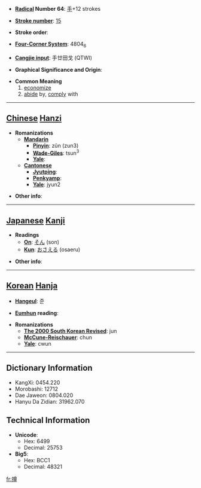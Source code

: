 * '''[[Wiktionary:Chinese radical index| Radical]] Number 64''': [[Wiktionary:Chinese radical index 手|手]]+12 strokes

* '''[[Wiktionary:Chinese total strokes index|Stroke number]]''': [[Wiktionary:Chinese total strokes index 15|15]]

* '''Stroke order''': 

* '''[[Wiktionary:Chinese four corner index|Four-Corner System]]''': 4804<sub>6</sub>

* '''[[Wiktionary:Chinese Cangjie index|Cangjie input]]''': 手廿田戈 (QTWI)

* '''Graphical Significance and Origin''': 

* '''Common Meaning'''
*#[[economize]]
*# [[abide]] by, [[comply]] with


----

== [[Chinese]] [[Hanzi]] ==

* '''Romanizations'''
** '''[[Mandarin]]'''
*** '''[[Pinyin]]''': zǔn (zun3)
*** '''[[Wade-Giles]]''': tsun<sup>3</sup>
*** '''[[Yale]]''': 
** '''[[Cantonese]]'''
*** '''[[Jyutping]]''':
*** '''[[Penkyamp]]''': 
*** '''[[Yale]]''': jyun2

* '''Other info''': 

----

== [[Japanese]] [[Kanji]] ==

* '''Readings'''
** '''[[On]]''': [[そん]] (son)
** '''[[Kun]]''': [[おさえる]] (osaeru)

* '''Other info''':  

----

== [[Korean]] [[Hanja]] ==

* '''[[Hangeul]]''': 준

* '''[[Eumhun]] reading''': 

* '''Romanizations'''
** '''[[The 2000 South Korean Revised Romanization|The 2000 South Korean Revised]]''': jun
** '''[[McCune-Reischauer]]''': chun
** '''[[Yale]]''': cwun

----

== Dictionary Information ==

* KangXi: 0454.220
* Morobashi: 12712
* Dae Jaweon: 0804.020
* Hanyu Da Zidian: 31962.070

== Technical Information ==

* '''Unicode''':
** Hex: 6499
** Decimal: 25753
* '''Big5''':
** Hex: BCC1
** Decimal: 48321

[[fr:撙]]